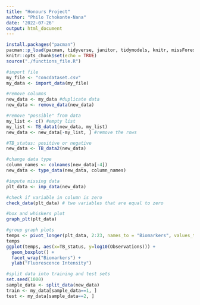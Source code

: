 ```yaml
---
title: "Honours Project"
author: "Philo Tchokonte-Nana"
date: '2022-07-26'
output: html_document
---
```


```r
install.packages("pacman")
pacman::p_load(pacman, tidyverse, janitor, tidymodels, knitr, missForest)
knitr::opts_chunk$set(echo = TRUE)
source("./functions_file.R")
```

```r
#import file
my_file <- "concdataset.csv"
my_data <- import_data(my_file)

#remove columns
new_data <- my_data #duplicate data 
new_data <- remove_data(new_data)

#remove "possible" from data 
my_list <- c() #empty list
my_list <- TB_data1(new_data, my_list)
new_data <- new_data[-my_list, ] #remove the rows

#TB_status: positive or negative
new_data <- TB_data2(new_data)

#change data type
column_names <- colnames(new_data[-4])
new_data <- type_data(new_data, column_names)
```

```r
#impute missing data
plt_data <- imp_data(new_data)

#check if variable in column is zero
check_data(plt_data) # two variables that are equal to zero

#box and whiskers plot
graph_plt(plt_data)

#group graph plots 
temps <- pivot_longer(plt_data, 2:23, names_to = "Biomarkers", values_to = "Observations")
temps
ggplot(temps, aes(x=TB_status, y=log10(Observations))) + 
  geom_boxplot() +
  facet_wrap("Biomarkers") + 
  ylab("Fluorescence Intensity")
```

```r
#split data into training and test sets 
set.seed(1000)
sample_data <- split_data(new_data)
train <- my_data[sample_data==1, ]
test <- my_data[sample_data==2, ]
```

```r

```
